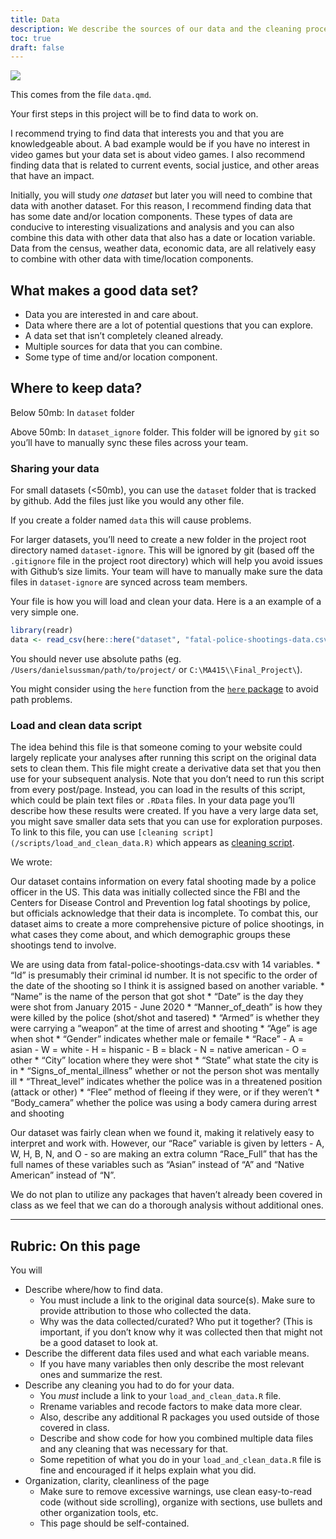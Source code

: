 ```yaml
---
title: Data
description: We describe the sources of our data and the cleaning process.
toc: true
draft: false
---
```


![](images/data-import-cheatsheet-thumbs.png)


This comes from the file `data.qmd`.

Your first steps in this project will be to find data to work on.

I recommend trying to find data that interests you and that you are knowledgeable about. A bad example would be if you have no interest in video games but your data set is about video games. I also recommend finding data that is related to current events, social justice, and other areas that have an impact.


Initially, you will study _one dataset_ but later you will need to combine that data with another dataset. For this reason, I recommend finding data that has some date and/or location components. These types of data are conducive to interesting visualizations and analysis and you can also combine this data with other data that also has a date or location variable.
Data from the census, weather data, economic data, are all relatively easy to combine with other data with time/location components.


## What makes a good data set?

* Data you are interested in and care about.
* Data where there are a lot of potential questions that you can explore.
* A data set that isn't completely cleaned already.
* Multiple sources for data that you can combine.
* Some type of time and/or location component.


## Where to keep data?


Below 50mb: In `dataset` folder

Above 50mb: In `dataset_ignore` folder. This folder will be ignored by `git` so you'll have to manually sync these files across your team.

### Sharing your data


For small datasets (<50mb), you can use the `dataset` folder that is tracked by github. Add the files just like you would any other file.

If you create a folder named `data` this will cause problems.

For larger datasets, you'll need to create a new folder in the project root directory named `dataset-ignore`. This will be ignored by git (based off the `.gitignore` file in the project root directory) which will help you avoid issues with Github's size limits. Your team will have to manually make sure the data files in `dataset-ignore` are synced across team members.

Your []() file is how you will load and clean your data. Here is a an example of a very simple one.

```r
library(readr)
data <- read_csv(here::here("dataset", "fatal-police-shootings-data.csv"))
```
You should never use absolute paths (eg. `/Users/danielsussman/path/to/project/` or `C:\MA415\\Final_Project\`).

You might consider using the `here` function from the [`here` package](https://here.r-lib.org/articles/here.html) to avoid path problems.

### Load and clean data script

The idea behind this file is that someone coming to your website could largely replicate your analyses after running this script on the original data sets to clean them.
This file might create a derivative data set that you then use for your subsequent analysis.
Note that you don't need to run this script from every post/page.
Instead, you can load in the results of this script, which could be plain text files or `.RData` files. In your data page you'll describe how these results were created. If you have a very large data set, you might save smaller data sets that you can use for exploration purposes.
To link to this file, you can use `[cleaning script](/scripts/load_and_clean_data.R)` which appears as [cleaning script](/scripts/load_and_clean_data.R). 

We wrote:

Our dataset contains information on every fatal shooting made by a police officer in the US. This data was initially collected since the FBI and the Centers for Disease Control and Prevention log fatal shootings by police, but officials acknowledge that their data is incomplete. To combat this, our dataset aims to create a more comprehensive picture of police shootings, in what cases they come about, and which demographic groups these shootings tend to involve.

We are using data from fatal-police-shootings-data.csv with 14 variables. 
* “Id” is presumably their criminal id number. It is not specific to the order of the date of the shooting so I think it is assigned based on another variable.
* “Name” is the name of the person that got shot
* “Date” is the day they were shot from January 2015 - June 2020
* “Manner_of_death” is how they were killed by the police (shot/shot and tasered)
* “Armed” is whether they were carrying a “weapon” at the time of arrest and shooting
* “Age” is age when shot
* “Gender” indicates whether male or femaile
* “Race” 
    - A = asian
    - W = white
    - H = hispanic
    - B = black 
    - N = native american
    - O = other
* “City” location where they were shot
* “State” what state the city is in
* “Signs_of_mental_illness” whether or not the person shot was mentally ill
* “Threat_level” indicates whether the police was in a threatened position (attack or other)
* “Flee” method of fleeing if they were, or if they weren’t 
* “Body_camera” whether the police was using a body camera during arrest and shooting

Our dataset was fairly clean when we found it, making it relatively easy to interpret and work with. However, our “Race” variable is given by letters - A, W, H, B, N, and O - so are making an extra column “Race_Full” that has the full names of these variables such as “Asian” instead of “A” and “Native American” instead of “N”.

We do not plan to utilize any packages that haven’t already been covered in class as we feel that we can do a thorough analysis without additional ones.


----

## Rubric: On this page

You will

* Describe where/how to find data.
  * You must include a link to the original data source(s). Make sure to provide attribution to those who collected the data.
  * Why was the data collected/curated? Who put it together? (This is important, if you don't know why it was collected then that might not be a good dataset to look at.
* Describe the different data files used and what each variable means. 
  * If you have many variables then only describe the most relevant ones and summarize the rest.
* Describe any cleaning you had to do for your data.
  * You *must* include a link to your `load_and_clean_data.R` file.
  * Rrename variables and recode factors to make data more clear.
  * Also, describe any additional R packages you used outside of those covered in class.
  * Describe and show code for how you combined multiple data files and any cleaning that was necessary for that.
  * Some repetition of what you do in your `load_and_clean_data.R` file is fine and encouraged if it helps explain what you did.
* Organization, clarity, cleanliness of the page
  * Make sure to remove excessive warnings, use clean easy-to-read code (without side scrolling), organize with sections, use bullets and other organization tools, etc.
  * This page should be self-contained.